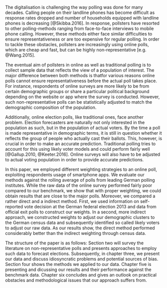 <!-- Introduction -->

<!--The problem -->
The digitalisation is challenging the way polling was done for many decades. Calling people on their landline phones has become difficult as response rates dropped and number of households equipped with landline phones is decreasing [@Skibba.2016]. In response, pollsters have resorted to other polling-methods ranging from face-to-face interviews to mobile phone calling. However, these methods either face similar difficulties to ensure representativeness or are too expensive for regular polling. In order to tackle these obstacles, pollsters are increasingly using online polls, which are cheap and fast, but can be highly non-representative [e.g. @Wang.2015].

<!-- The problem [cont.] -->
The eventual aim of pollsters in online as well as traditional polling is to collect sample data that reflects the view of a population of interest. The major difference between both methods is thatfor various reasons online polls cannot ensure representativeness before the actual poll takes place. For instance, respondents of online surveys are more likely to be from certain demographic groups or share a particular political background depending on the website or app where the survey is conducted. However, such non-representative polls can be statistically adjusted to match the demographic composition of the population.

Additionally, online election polls, like traditional ones, face another problem. Election forecasters are naturally not only interested in the population as such, but in the population of actual voters. By the time a poll is made representative in demographic terms, it is still in question whether it reflects the group of people who actually cast their ballots. This, however, is crucial in order to make an accurate prediction. Traditional polling tries to account for this using likely voter models and could perform fairly well [@Gallup.2010, @Keeter.2016]. Online surveys will also have to be adjusted to actual voting population in order to provide accurate predictions.

<!-- aim / question / results -->
In this paper, we employed different weighting strategies to an online poll, exploiting respondents usage of smartphone apps. We evaluate our methods against the rolling average of polls from leading German polling institutes. While the raw data of the online survey performed fairly poor compared to our benchmark, we show that with proper weighting, we could obtain results that are close to the major polls. Moreover, we compared a rather direct and a indirect method. First, we used information on self-reported vote decision at the German federal election 2013 and data from official exit polls to construct our weights. In a second, more indirect approach, we constructed weights to adjust our demographic clusters to the German census data and subsequently identified so called likely voters to adjust our raw data. As our results show, the direct method performed considerably better than the indirect weighting through census data.

<!-- Structure  -->
The structure of the paper is as follows: Section two will survey the literature on non-representative polls and presents approaches to employ such data to forecast elections. Subsequently, in chapter three, we present our data and discuss idiosyncratic problems and potential sources of bias. Section four shows the methods we applied to our data. Chapter five is presenting and dicussing our results and their performance against the benchmark data. Chapter six concludes and gives an outlook on practical obstacles and methodological issues that our approach suffers from.